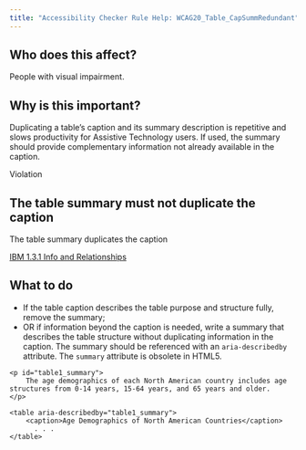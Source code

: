 ```yaml
---
title: "Accessibility Checker Rule Help: WCAG20_Table_CapSummRedundant"
---
```


<div className="toolHelp">
<Row>
<Column colLg={5} colMd={3} colSm={4} className="toolLeft">

## Who does this affect?

People with visual impairment.

## Why is this important?

Duplicating a table’s caption and its summary description is repetitive and slows productivity for Assistive Technology users. If used, the summary should provide complementary information not already available in the caption.

</Column>
<Column colLg={11} colMd={5} colSm={4} className="toolMain">

<div className="level-violation">
Violation
</div>

## The table summary must not duplicate the caption
The table summary duplicates the caption

[IBM 1.3.1 Info and Relationships](https://www.ibm.com/able/guidelines/ci162/info_and_relationships.html)

<div id="elementLocation">
</div>

## What to do

  * If the table caption describes the table purpose and structure fully, remove the summary;
  * OR if information beyond the caption is needed, write a summary that describes the table structure without duplicating information in the caption. The summary should be referenced with an `aria-describedby` attribute.  The `summary` attribute is obsolete in HTML5.

```
<p id="table1_summary">
    The age demographics of each North American country includes age structures from 0-14 years, 15-64 years, and 65 years and older.
</p>

<table aria-describedby="table1_summary">
    <caption>Age Demographics of North American Countries</caption>
      . . .
</table>
```

</Column>
</Row>
</div>

